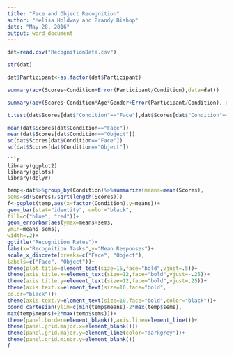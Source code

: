 ```yaml
---
title: "Face and Object Recognition"
author: "Melisa Holdway and Brandy Bishop"
date: "May 28, 2016"
output: word_document
---
```


```r
dat=read.csv("RecognitionData.csv")
```
```r
str(dat)
```
```r
dat$Participant<-as.factor(dat$Participant)
```
```r
summary(aov(Scores~Condition+Error(Participant/Condition),data=dat))
```
```r
summary(aov(Scores~Condition*Age*Gender+Error(Participant/Condition), data=dat))
```
```r
t.test(dat$Scores[dat$"Condition"=="Face"],dat$Scores[dat$"Condition"=="Object"],var.equal=TRUE,paired=TRUE)
```
```r
mean(dat$Scores[dat$Condition=="Face"])
mean(dat$Scores[dat$Condition=="Object"])
sd(dat$Scores[dat$Condition=="Face"])
sd(dat$Scores[dat$Condition=="Object"])
```
```
```r
library(ggplot2)
library(gplots)
library(dplyr)
```
```r
temp<-dat%>%group_by(Condition)%>%summarize(means=mean(Scores),
sems=sd(Scores)/sqrt(length(Scores)))
f<-ggplot(temp,aes(x=factor(Condition),y=means))+
geom_bar(stat="identity", color="black",
fill=c("blue", "red"))+
geom_errorbar(aes(ymax=means+sems,
ymin=means-sems),
width=.2)+
ggtitle("Recognition Rates")+
labs(x="Recognition Tasks",y="Mean Responses")+
scale_x_discrete(breaks=c("Face", "Object"),
labels=c("Face", "Object"))+
theme(plot.title=element_text(size=15,face="bold",vjust=.5))+
theme(axis.title.x=element_text(size=12,face="bold",vjust=-.25))+
theme(axis.title.y=element_text(size=12,face="bold",vjust=.25))+
theme(axis.text.x=element_text(size=10,face="bold",
color="black"))+
theme(axis.text.y=element_text(size=10,face="bold",color="black"))+
coord_cartesian(ylim=c(min(temp$means)-2*max(temp$sems),
max(temp$means)+2*max(temp$sems)))+
theme(panel.border=element_blank(),axis.line=element_line())+
theme(panel.grid.major.x=element_blank())+
theme(panel.grid.major.y=element_line(color="darkgrey"))+
theme(panel.grid.minor.y=element_blank())
f
```
